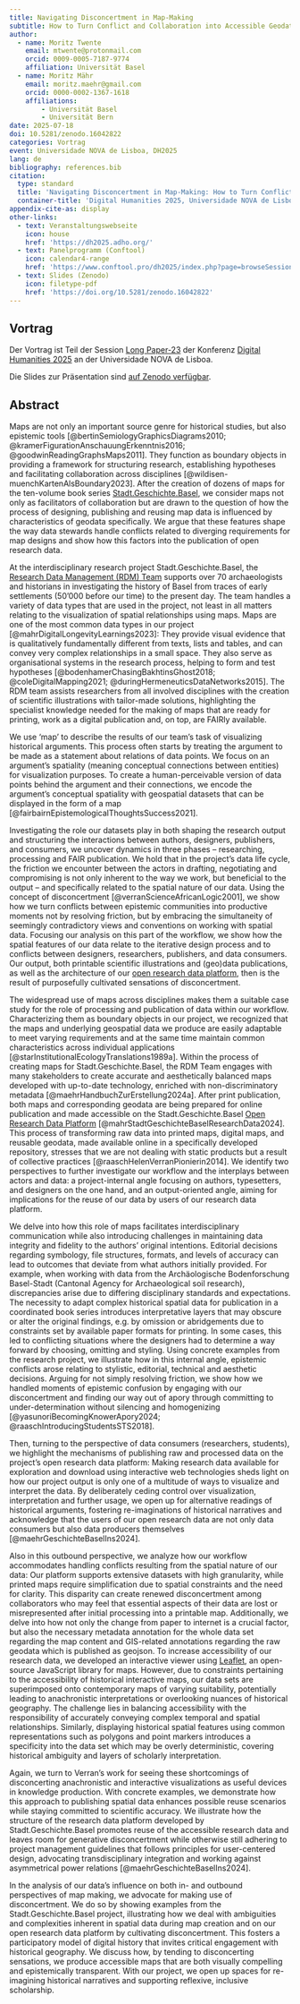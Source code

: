 ```yaml
---
title: Navigating Disconcertment in Map-Making
subtitle: How to Turn Conflict and Collaboration into Accessible Geodata
author:
  - name: Moritz Twente
    email: mtwente@protonmail.com
    orcid: 0009-0005-7187-9774
    affiliation: Universität Basel
  - name: Moritz Mähr
    email: moritz.maehr@gmail.com
    orcid: 0000-0002-1367-1618
    affiliations:
        - Universität Basel
        - Universität Bern
date: 2025-07-18
doi: 10.5281/zenodo.16042822
categories: Vortrag
event: Universidade NOVA de Lisboa, DH2025
lang: de
bibliography: references.bib
citation:
  type: standard
  title: 'Navigating Disconcertment in Map-Making: How to Turn Conflict and Collaboration into Accessible Geodata'
  container-title: 'Digital Humanities 2025, Universidade NOVA de Lisboa'
appendix-cite-as: display
other-links:
  - text: Veranstaltungswebseite
    icon: house
    href: 'https://dh2025.adho.org/'
  - text: Panelprogramm (Conftool)
    icon: calendar4-range
    href: 'https://www.conftool.pro/dh2025/index.php?page=browseSessions&form_session=187'
  - text: Slides (Zenodo)
    icon: filetype-pdf
    href: 'https://doi.org/10.5281/zenodo.16042822'
---
```


## Vortrag

Der Vortrag ist Teil der Session [Long Paper-23](https://www.conftool.pro/dh2025/index.php?page=browseSessions&form_session=187) der Konferenz [Digital Humanities 2025](https://dh2025.adho.org/) an der Universidade NOVA de Lisboa.

::: {.callout-tip title="Präsentation anzeigen" icon="false"}
Die Slides zur Präsentation sind [auf Zenodo verfügbar](https://doi.org/10.5281/zenodo.16042822).
:::

## Abstract

Maps are not only an important source genre for historical studies, but also epistemic tools [@bertinSemiologyGraphicsDiagrams2010; @kramerFigurationAnschauungErkenntnis2016; @goodwinReadingGraphsMaps2011]. They function as boundary objects in providing a framework for structuring research, establishing hypotheses and facilitating collaboration across disciplines [@wildisen-muenchKartenAlsBoundary2023]. After the creation of dozens of maps for the ten-volume book series [Stadt.Geschichte.Basel](https://stadtgeschichtebasel.ch), we consider maps not only as facilitators of collaboration but are drawn to the question of how the process of designing, publishing and reusing map data is influenced by characteristics of geodata specifically. We argue that these features shape the way data stewards handle conflicts related to diverging requirements for map designs and show how this factors into the publication of open research data.

At the interdisciplinary research project Stadt.Geschichte.Basel, the [Research Data Management (RDM) Team](/team.qmd) supports over 70 archaeologists and historians in investigating the history of Basel from traces of early settlements (50’000 before our time) to the present day. The team handles a variety of data types that are used in the project, not least in all matters relating to the visualization of spatial relationships using maps. Maps are one of the most common data types in our project [@mahrDigitalLongevityLearnings2023]: They provide visual evidence that is qualitatively fundamentally different from texts, lists and tables, and can convey very complex relationships in a small space. They also serve as organisational systems in the research process, helping to form and test hypotheses [@bodenhamerChasingBakhtinsGhost2018; @coleDigitalMapping2021; @duringHermeneuticsDataNetworks2015]. The RDM team assists researchers from all involved disciplines with the creation of scientific illustrations with tailor-made solutions, highlighting the specialist knowledge needed for the making of maps that are ready for printing, work as a digital publication and, on top, are FAIRly available.

We use 'map' to describe the results of our team's task of visualizing historical arguments. This process often starts by treating the argument to be made as a statement about relations of data points. We focus on an argument’s spatiality (meaning conceptual connections between entities) for visualization purposes. To create a human-perceivable version of data points behind the argument and their connections, we encode the argument’s conceptual spatiality with geospatial datasets that can be displayed in the form of a map [@fairbairnEpistemologicalThoughtsSuccess2021].

Investigating the role our datasets play in both shaping the research output and structuring the interactions between authors, designers, publishers, and consumers, we uncover dynamics in three phases – researching, processing and FAIR publication. We hold that in the project’s data life cycle, the friction we encounter between the actors in drafting, negotiating and compromising is not only inherent to the way we work, but beneficial to the output – and specifically related to the spatial nature of our data. Using the concept of disconcertment [@verranScienceAfricanLogic2001], we show how we turn conflicts between epistemic communities into productive moments not by resolving friction, but by embracing the simultaneity of seemingly contradictory views and conventions on working with spatial data. Focusing our analysis on this part of the workflow, we show how the spatial features of our data relate to the iterative design process and to conflicts between designers, researchers, publishers, and data consumers. Our output, both printable scientific illustrations and (geo)data publications, as well as the architecture of our [open research data platform](/products/coding/plattform/index.qmd), then is the result of purposefully cultivated sensations of disconcertment.

The widespread use of maps across disciplines makes them a suitable case study for the role of processing and publication of data within our workflow. Characterizing them as boundary objects in our project, we recognized that the maps and underlying geospatial data we produce are easily adaptable to meet varying requirements and at the same time maintain common characteristics across individual applications [@starInstitutionalEcologyTranslations1989a]. Within the process of creating maps for Stadt.Geschichte.Basel, the RDM Team engages with many stakeholders to create accurate and aesthetically balanced maps developed with up-to-date technology, enriched with non-discriminatory metadata [@maehrHandbuchZurErstellung2024a]. After print publication, both maps and corresponding geodata are being prepared for online publication and made accessible on the Stadt.Geschichte.Basel [Open Research Data Platform](https://forschung.stadtgeschichtebasel.ch) [@mahrStadtGeschichteBaselResearchData2024]. This process of transforming raw data into printed maps, digital maps, and reusable geodata, made available online in a specifically developed repository, stresses that we are not dealing with static products but a result of collective practices [@raaschHelenVerranPionierin2014]. We identify two perspectives to further investigate our workflow and the interplays between actors and data: a project-internal angle focusing on authors, typesetters, and designers on the one hand, and an output-oriented angle, aiming for implications for the reuse of our data by users of our research data platform.

We delve into how this role of maps facilitates interdisciplinary communication while also introducing challenges in maintaining data integrity and fidelity to the authors' original intentions. Editorial decisions regarding symbology, file structures, formats, and levels of accuracy can lead to outcomes that deviate from what authors initially provided. For example, when working with data from the Archäologische Bodenforschung Basel-Stadt (Cantonal Agency for Archaeological soil research), discrepancies arise due to differing disciplinary standards and expectations. The necessity to adapt complex historical spatial data for publication in a coordinated book series introduces interpretative layers that may obscure or alter the original findings, e.g. by omission or abridgements due to constraints set by available paper formats for printing. In some cases, this led to conflicting situations where the designers had to determine a way forward by choosing, omitting and styling. Using concrete examples from the research project, we illustrate how in this internal angle, epistemic conflicts arose relating to stylistic, editorial, technical and aesthetic decisions. Arguing for not simply resolving friction, we show how we handled moments of epistemic confusion by engaging with our disconcertment and finding our way out of apory through committing to under-determination without silencing and homogenizing [@yasunoriBecomingKnowerApory2024; @raaschIntroducingStudentsSTS2018].

Then, turning to the perspective of data consumers (researchers, students), we highlight the mechanisms of publishing raw and processed data on the project’s open research data platform: Making research data available for exploration and download using interactive web technologies sheds light on how our project output is only one of a multitude of ways to visualize and interpret the data. By deliberately ceding control over visualization, interpretation and further usage, we open up for alternative readings of historical arguments, fostering re-imaginations of historical narratives and acknowledge that the users of our open research data are not only data consumers but also data producers themselves [@maehrGeschichteBaselIns2024].

Also in this outbound perspective, we analyze how our workflow accommodates handling conflicts resulting from the spatial nature of our data: Our platform supports extensive datasets with high granularity, while printed maps require simplification due to spatial constraints and the need for clarity. This disparity can create renewed disconcertment among collaborators who may feel that essential aspects of their data are lost or misrepresented after initial processing into a printable map. Additionally, we delve into how not only the change from paper to internet is a crucial factor, but also the necessary metadata annotation for the whole data set regarding the map content and GIS-related annotations regarding the raw geodata which is published as geojson. To increase accessibility of our research data, we developed an interactive viewer using [Leaflet](https://leafletjs.com/), an open-source JavaScript library for maps. However, due to constraints pertaining to the accessibility of historical interactive maps, our data sets are superimposed onto contemporary maps of varying suitability, potentially leading to anachronistic interpretations or overlooking nuances of historical geography. The challenge lies in balancing accessibility with the responsibility of accurately conveying complex temporal and spatial relationships. Similarly, displaying historical spatial features using common representations such as polygons and point markers introduces a specificity into the data set which may be overly deterministic, covering historical ambiguity and layers of scholarly interpretation.

Again, we turn to Verran’s work for seeing these shortcomings of disconcerting anachronistic and interactive visualizations as useful devices in knowledge production. With concrete examples, we demonstrate how this approach to publishing spatial data enhances possible reuse scenarios while staying committed to scientific accuracy. We illustrate how the structure of the research data platform developed by Stadt.Geschichte.Basel promotes reuse of the accessible research data and leaves room for generative disconcertment while otherwise still adhering to project management guidelines that follows principles for user-centered design, advocating transdisciplinary integration and working against asymmetrical power relations [@maehrGeschichteBaselIns2024].

In the analysis of our data’s influence on both in- and outbound perspectives of map making, we advocate for making use of disconcertment. We do so by showing examples from the Stadt.Geschichte.Basel project, illustrating how we deal with ambiguities and complexities inherent in spatial data during map creation and on our open research data platform by cultivating disconcertment. This fosters a participatory model of digital history that invites critical engagement with historical geography. We discuss how, by tending to disconcerting sensations, we produce accessible maps that are both visually compelling and epistemically transparent. With our project, we open up spaces for re-imagining historical narratives and supporting reflexive, inclusive scholarship.